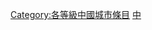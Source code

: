 {{catmore1|[[Wikipedia:中国城市专题|Wikipedia:中国城市专题]]}}
{{Articles by Quality| topic=中国城市|project=中国城市|format=TOC}}
{{Wikipedia category}}
{{emptycat}}
[[Category:各等級中國城市條目|Category:各等級中國城市條目]]
[[Category:典范级城市条目|中]]
